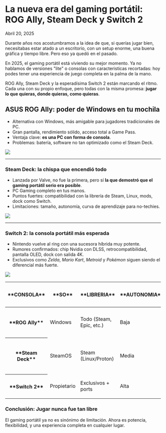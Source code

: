 # La nueva era del gaming portátil: ROG Ally, Steam Deck  y Switch 2

Abril 20, 2025

<div class='espacio'/>

Durante años nos acostumbramos a la idea de que, si querías jugar bien, necesitabas estar atado a un escritorio, con un setup enorme, una buena gráfica y tiempo libre. Pero eso ya quedó en el pasado.

En 2025, el gaming portátil está viviendo su mejor momento. Ya no hablamos de versiones "lite" o consolas con caracteristicas recortadas: hoy podes tener una experiencia de juego completa en la palma de la mano.

ROG Ally, Steam Deck y la esperadísima Switch 2 están marcando el ritmo. Cada una con su propio enfoque, pero todas con la misma promesa: **jugar lo que quieras, donde quieras, como quieras**.

<div class='espacio'/>

## ASUS ROG Ally: poder de Windows en tu mochila

- Alternativa con Windows, más amigable para jugadores tradicionales de PC.
- Gran pantalla, rendimiento sólido, acceso total a Game Pass.
- Ventaja clave: **es una PC con forma de consola**.
- Problemas: batería, software no tan optimizado como el Steam Deck.

![](/assets/blog-assets/LaNuevaEraDelGamingPortátil/AsusRogAlly.webp)

---
<div class='espacio'/>

### Steam Deck: la chispa que encendió todo

- Lanzada por Valve, no fue la primera, pero sí **la que demostró que el gaming portátil serio era posible**.
- PC Gaming completo en tus manos.
- Puntos fuertes: compatibilidad con la librería de Steam, Linux, mods, dock como Switch.
- Limitaciones: tamaño, autonomía, curva de aprendizaje para no-techies.

![](/assets/blog-assets/LaNuevaEraDelGamingPortátil/SteamDeck.webp)

---
<div class='espacio'/>

### Switch 2: la consola portátil más esperada

- Nintendo vuelve al ring con una sucesora híbrida muy potente.
- Rumores confirmados: chip Nvidia con DLSS, retrocompatibilidad, pantalla OLED, dock con salida 4K.
- Exclusivos como *Zelda*, *Mario Kart*, *Metroid* y *Pokémon* siguen siendo el diferencial más fuerte.

![](/assets/blog-assets/LaNuevaEraDelGamingPortátil/Switch2.webp)

<div class='espacio'/>

<div class='table'>
<table>
<thead>
<tr>
    <th><p>**CONSOLA**</p></th>
    <th><p>**SO**</p></th>
    <th><p>**LIBRERIA**</p></th>
    <th><p>**AUTONOMIA**</p></th>
    <th><p>**DOCK TV**</p></th>
    <th><p>**PRECIO**</p></th>
</tr>
</thead>
<tbody>
    <tr>
        <th><p>**ROG Ally**</p></th>
        <td><p>Windows </p></td>
        <td><p>Todo (Steam, Epic, etc.)</p></td>
        <td><p>Baja</p></td>
        <td><p>Sí</p></td>
        <td><p>
        512GB - $699
        1TB - $799
        </p></td>
    </tr>
    <tr>
        <th><p>**Steam Deck**</p></th>
        <td><p>SteamOS</p></td>
        <td><p>Steam (Linux/Proton)</p></td>
        <td><p>Media</p></td>
        <td><p>Sí</p></td>
        <td><p>
        64GB - $399
        256GB - $529
        512 GB - $649
        </p></td>
    </tr>
    <tr>
        <th><p>**Switch 2**</p></th>
        <td><p>Propietario</p></td>
        <td><p>Exclusivos + ports</p></td>
        <td><p>Alta</p></td>
        <td><p>Sí</p></td>
        <td><p>
        256GB - $449
        </p></td>
    </tr>
</tbody>
</table>
</div>
<div class='espacio'/>

### Conclusión: Jugar nunca fue tan libre

El gaming portátil ya no es sinónimo de limitación. Ahora es potencia, flexibilidad, y una experiencia completa en cualquier lugar.

<div class='espacio'/>